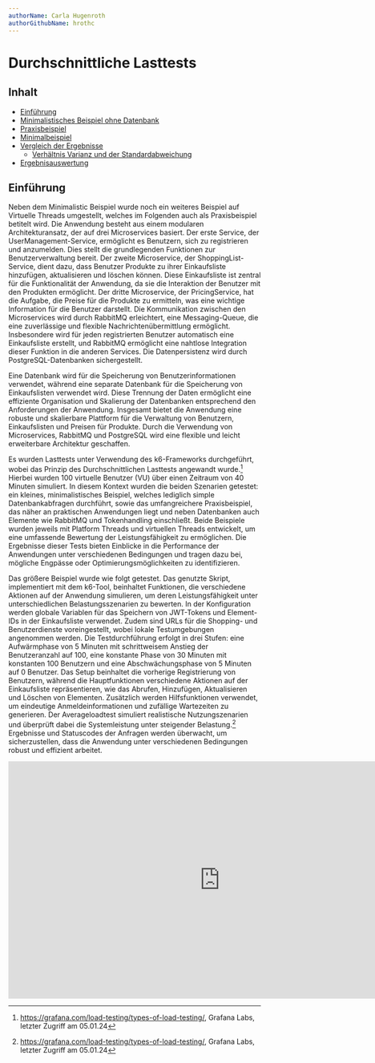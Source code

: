 ```yaml
---
authorName: Carla Hugenroth
authorGithubName: hrothc
---
```


# Durchschnittliche Lasttests

## Inhalt 

- [Einführung](/analysis/average-load-tests#einführung)
- [Minimalistisches Beispiel ohne Datenbank](/analysis/average-load-tests/evaluation-approach)
- [Praxisbeispiel](/analysis/average-load-tests/practical-example)
- [Minimalbeispiel](/analysis/average-load-tests/minimalistic-example)
- [Vergleich der Ergebnisse](/analysis/average-load-tests/comparison)
  - [Verhältnis Varianz und der Standardabweichung](/analysis/average-load-tests/comparison#verhältnis-varianz)
- [Ergebnisauswertung](/analysis/average-load-tests/results)

## Einführung 

Neben dem Minimalistic Beispiel wurde noch ein weiteres Beispiel auf Virtuelle Threads umgestellt, welches im Folgenden auch als Praxisbeispiel betitelt wird. Die Anwendung besteht aus einem modularen Architekturansatz, der auf drei Microservices basiert.
Der erste Service, der UserManagement-Service, ermöglicht es Benutzern, sich zu registrieren und anzumelden.
Dies stellt die grundlegenden Funktionen zur Benutzerverwaltung bereit. Der zweite Microservice, der
ShoppingList-Service, dient dazu, dass Benutzer Produkte zu ihrer Einkaufsliste hinzufügen, aktualisieren
und löschen können. Diese Einkaufsliste ist zentral für die Funktionalität der Anwendung, da sie die
Interaktion der Benutzer mit den Produkten ermöglicht. Der dritte Microservice, der PricingService, hat
die Aufgabe, die Preise für die Produkte zu ermitteln, was eine wichtige Information für die Benutzer darstellt.
Die Kommunikation zwischen den Microservices wird durch RabbitMQ erleichtert, eine Messaging-Queue, die eine
zuverlässige und flexible Nachrichtenübermittlung ermöglicht. Insbesondere wird für jeden registrierten Benutzer
automatisch eine Einkaufsliste erstellt, und RabbitMQ ermöglicht eine nahtlose Integration dieser Funktion in
die anderen Services. Die Datenpersistenz wird durch PostgreSQL-Datenbanken sichergestellt.

Eine Datenbank wird für die Speicherung von Benutzerinformationen verwendet, während eine separate Datenbank
für die Speicherung von Einkaufslisten verwendet wird. Diese Trennung der Daten ermöglicht eine effiziente
Organisation und Skalierung der Datenbanken entsprechend den Anforderungen der Anwendung. Insgesamt bietet
die Anwendung eine robuste und skalierbare Plattform für die Verwaltung von Benutzern, Einkaufslisten und
Preisen für Produkte. Durch die Verwendung von Microservices, RabbitMQ und PostgreSQL wird eine flexible
und leicht erweiterbare Architektur geschaffen.

Es wurden Lasttests unter Verwendung des k6-Frameworks durchgeführt, wobei das Prinzip des Durchschnittlichen
Lasttests angewandt wurde.[^1] Hierbei wurden 100 virtuelle Benutzer (VU) über einen Zeitraum von 40 Minuten
simuliert. In diesem Kontext wurden die beiden Szenarien getestet: ein kleines, minimalistisches Beispiel,
welches lediglich simple Datenbankabfragen durchführt, sowie das umfangreichere Praxisbeispiel, das näher an
praktischen Anwendungen liegt und neben Datenbanken auch Elemente wie RabbitMQ und Tokenhandling einschließt.
Beide Beispiele wurden jeweils mit Platform Threads und virtuellen Threads entwickelt, um eine umfassende
Bewertung der Leistungsfähigkeit zu ermöglichen. Die Ergebnisse dieser Tests bieten Einblicke in die
Performance der Anwendungen unter verschiedenen Bedingungen und tragen dazu bei, mögliche Engpässe oder
Optimierungsmöglichkeiten zu identifizieren.

Das größere Beispiel wurde wie folgt getestet. Das genutzte Skript, implementiert mit dem k6-Tool,
beinhaltet Funktionen, die verschiedene Aktionen auf der Anwendung simulieren, um deren Leistungsfähigkeit
unter unterschiedlichen Belastungsszenarien zu bewerten. In der Konfiguration werden globale Variablen
für das Speichern von JWT-Tokens und Element-IDs in der Einkaufsliste verwendet. Zudem sind URLs für
die Shopping- und Benutzerdienste voreingestellt, wobei lokale Testumgebungen angenommen werden. Die
Testdurchführung erfolgt in drei Stufen: eine Aufwärmphase von 5 Minuten mit schrittweisem Anstieg der
Benutzeranzahl auf 100, eine konstante Phase von 30 Minuten mit konstanten 100 Benutzern und eine
Abschwächungsphase von 5 Minuten auf 0 Benutzer. Das Setup beinhaltet die vorherige Registrierung von
Benutzern, während die Hauptfunktionen verschiedene Aktionen auf der Einkaufsliste repräsentieren,
wie das Abrufen, Hinzufügen, Aktualisieren und Löschen von Elementen. Zusätzlich werden Hilfsfunktionen
verwendet, um eindeutige Anmeldeinformationen und zufällige Wartezeiten zu generieren. Der
Averageloadtest simuliert realistische Nutzungszenarien und überprüft dabei die Systemleistung
unter steigender Belastung.[^1] Ergebnisse und Statuscodes der Anfragen werden überwacht, um
sicherzustellen, dass die Anwendung unter verschiedenen Bedingungen robust und effizient arbeitet.


<div className="box-center">
 <iframe width="843" height="474" src="https://www.youtube.com/embed/93dzfmxjz7s" title="F&amp;E-Projekt: Average Load Test mit Virtual Threads" frameborder="0" allow="accelerometer; autoplay; clipboard-write; encrypted-media; gyroscope; picture-in-picture; web-share" allowfullscreen></iframe>
</div>

[^1]:
    https://grafana.com/load-testing/types-of-load-testing/, Grafana Labs,
    letzter Zugriff am 05.01.24

